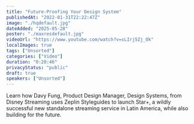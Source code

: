 ```yaml
---
title: "Future-Proofing Your Design System"
publishedAt: "2022-01-31T22:22:47Z"
image: "./hqdefault.jpg"
dateAdded: "2025-05-28"
poster: "./maxresdefault.jpg"
videoUrl: "https://www.youtube.com/watch?v=sLIrj5Zj_Ok"
localImages: true
tags: ["Unsorted"]
categories: ["Video"]
duration: "0:20:46"
privacyStatus: "public"
draft: true
speakers: ["Unsorted"]
---
```

Learn how Davy Fung, Product Design Manager, Design Systems, from Disney Streaming uses Zeplin Styleguides to launch Star+, a wildly successful new standalone streaming service in Latin America, while also building for the future.
